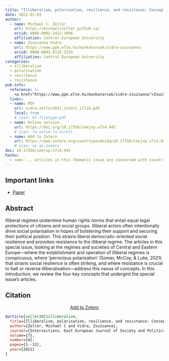 ```yaml
---
title: "Illiberalism, polarisation, resilience, and resistance: Concepts in dynamic tension"
date: 2022-01-03
author:
  - name: Michael C. Zeller
    url: https://michaelczeller.github.io/
    orcid: 0000-0002-2422-3896
    affiliation: Central European University
  - name: Zsuzsanna Vidra
    url: https://www.ppk.elte.hu/munkatarsak/vidra-zsuzsanna
    orcid: 0000-0001-8125-3154
    affiliation: Central European University
categories:
  - illiberalism
  - polarisation
  - resilience
  - resistance
pub-info:
  reference: >-
    <a href="https://www.ppk.elte.hu/munkatarsak/vidra-zsuzsanna">Zsuzsanna Vidra</a> and <strong>Michael C. Zeller</strong>, “Illiberalism, polarisation, resilience, and resistance: Concepts in dynamic tension,” <em>Intersections. East European Journal of Society and Politics</em> 7, no. 4 (2021): 1-12, doi: <a href="https://doi.org/10.17356/ieejsp.v7i4.945"><code>10.17356/ieejsp.v7i4.945</code></a>
  links:
  - name: PDF
    url: vidra-zeller2021_inters_illib.pdf
    local: true
    # icon: bi filetype-pdf
  - name: Online version
    url: https://doi.org/10.17356/ieejsp.v7i4.945
    # icon: fa-solid fa-scroll
  - name: Add to Zotero
    url: https://www.zotero.org/save?type=doi&q=10.17356/ieejsp.v7i4.945
    # icon: ai ai-zotero
doi: 10.17356/ieejsp.v7i4.945
haiku:
  - <em>'... articles in this thematic issue are concerned with countries where illiberalism al- ready sits in the seat of power, namely in Central and Eastern Europe, where the establish- ment and operation of illiberal regimes is conspicuous, where ‘pernicious polarisation’ that strains resilience is often striking, and where resistance is crucial to halt or reverse illiberalisation.'</em>
---
```


## Important links

- [Paper](vidra-zeller2021_inters_illib.pdf)

## Abstract

Illiberal regimes undermine human rights norms that entail equal legal protections of citizens and social groups. Illiberal actors often intentionally drive social polarisation in hopes of bolstering their support and securing their political position. This strains liberal democratic-oriented social resilience and provokes resistance to the illiberal regime. The articles in this special issue, looking at the regimes and societies of Central and Eastern Europe—where the establishment and operation of illiberal regimes is conspicuous, where ‘pernicious polarisation’ (Somer, McCoy, & Luke, 2021) that strains social resilience is often striking, and where resistance is crucial to halt or reverse illiberalisation—address this nexus of concepts. In this introduction, we review the four key concepts that undergird the special issue’s articles. 

## Citation

<p class="buttons" style="text-align:center;">
<a class="btn btn-danger" target="_blank" href="https://www.zotero.org/save?type=doi&q=10.17356/ieejsp.v7i4.945">Add to Zotero <i class="bi-arrow-up-right-square"></i> </a>
</p>

```bibtex
@article{zeller2021illiberalism,
  title={Illiberalism, polarisation, resilience, and resistance: Concepts in dynamic tension},
  author={Zeller, Michael C and Vidra, Zsuzsanna},
  journal={Intersections. East European Journal of Society and Politics},
  volume={7},
  number={4},
  pages={1--12},
  year={2021}
}
```
